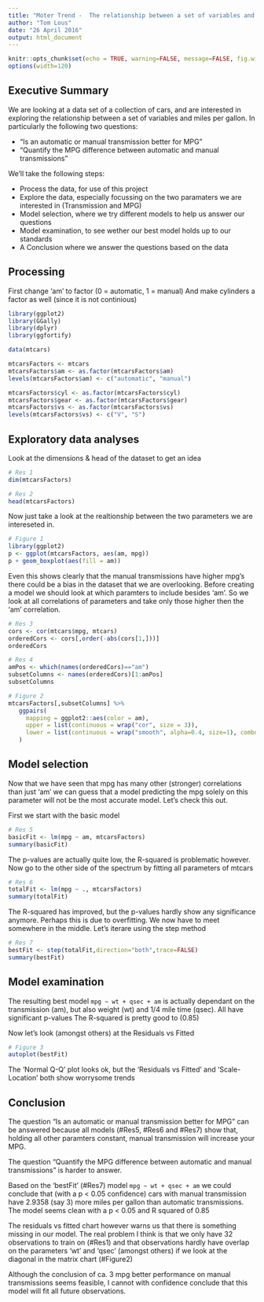 ```yaml
---
title: "Moter Trend -  The relationship between a set of variables and miles per gallon"
author: "Tom Lous"
date: "26 April 2016"
output: html_document
---
```


```r
knitr::opts_chunk$set(echo = TRUE, warning=FALSE, message=FALSE, fig.width=10, fig.height=5)
options(width=120)
```

## Executive Summary

We are looking at a data set of a collection of cars, and are interested in exploring the relationship between a set of variables and miles per gallon. In particularly the following two questions:

* “Is an automatic or manual transmission better for MPG”
* "Quantify the MPG difference between automatic and manual transmissions"

We'll take the following steps:

- Process the data, for use of this project
- Explore the data, especially focussing on the two paramaters we are interested in (Transmission and MPG)
- Model selection, where we try different models to help us answer our questions
- Model examination, to see wether our best model holds up to our standards
- A Conclusion where we answer the questions based on the data

## Processing

First change 'am' to  factor (0 = automatic, 1 = manual)
And make cylinders a factor as well (since it is not continious)

```r
library(ggplot2)
library(GGally)
library(dplyr)
library(ggfortify)

data(mtcars)

mtcarsFactors <- mtcars
mtcarsFactors$am <- as.factor(mtcarsFactors$am)
levels(mtcarsFactors$am) <- c("automatic", "manual")

mtcarsFactors$cyl <- as.factor(mtcarsFactors$cyl)
mtcarsFactors$gear <- as.factor(mtcarsFactors$gear)
mtcarsFactors$vs <- as.factor(mtcarsFactors$vs)
levels(mtcarsFactors$vs) <- c("V", "S")
```

## Exploratory data analyses 

Look at the dimensions & head of the dataset to get an idea
```r
# Res 1
dim(mtcarsFactors)

# Res 2
head(mtcarsFactors)
```


Now just take a look at the realtionship between the two parameters we are intereseted in. 

```r
# Figure 1
library(ggplot2)
p <- ggplot(mtcarsFactors, aes(am, mpg))
p + geom_boxplot(aes(fill = am))
```

Even this shows clearly that the manual transmissions have higher mpg's there could be a bias in the dataset that we are overlooking. 
Before creating a model we should look at which paramters to include besides 'am'. 
So we look at all correlations of parameters and take only those higher then the 'am' correlation.

```r
# Res 3
cors <- cor(mtcars$mpg, mtcars)
orderedCors <- cors[,order(-abs(cors[1,]))]
orderedCors

# Res 4
amPos <- which(names(orderedCors)=="am")
subsetColumns <- names(orderedCors)[1:amPos]
subsetColumns

# Figure 2
mtcarsFactors[,subsetColumns] %>% 
   ggpairs(
     mapping = ggplot2::aes(color = am), 
     upper = list(continuous = wrap("cor", size = 3)),
     lower = list(continuous = wrap("smooth", alpha=0.4, size=1), combo = wrap("dot"))
   )
```


## Model selection 

Now that we have seen that mpg has many other (stronger) correlations than just 'am' we can guess that a model predicting the mpg solely on this parameter will not be the most accurate model. Let's check this out.

First we start with the basic model
```r
# Res 5
basicFit <- lm(mpg ~ am, mtcarsFactors)
summary(basicFit)
```

The p-values are actually quite low, the R-squared is problematic however.
Now go to the other side of the spectrum by fitting all parameters of mtcars


```r
# Res 6
totalFit <- lm(mpg ~ ., mtcarsFactors)
summary(totalFit)
```

The R-squared has improved, but the p-values hardly show any significance anymore. Perhaps this is due to overfitting. We now have to meet somewhere in the middle.
Let's iterare using the step method

```r
# Res 7
bestFit <- step(totalFit,direction="both",trace=FALSE)
summary(bestFit)
```

## Model examination

The resulting best model `mpg ~ wt + qsec + am` is actually dependant on the transmission (am), but also weight (wt) and 1/4 mile time (qsec). All have significant p-values
The R-squared is pretty good to (0.85)

Now let's look (amongst others) at the Residuals vs Fitted 

```r
# Figure 3
autoplot(bestFit)
```

The 'Normal Q-Q' plot looks ok, but the 'Residuals vs Fitted' and 'Scale-Location' both show worrysome trends

## Conclusion

The question “Is an automatic or manual transmission better for MPG” can be answered because all models (#Res5, #Res6 and #Res7) show that, holding all other paramters constant, manual transmission will increase your MPG.

The question “Quantify the MPG difference between automatic and manual transmissions” is harder to answer.

Based on the 'bestFit' (#Res7) model `mpg ~ wt + qsec + am` we could conclude that (with a p < 0.05 confidence) cars with manual transmission have 2.9358 (say 3) more miles per gallon than automatic transmissions.
The model seems clean with a p < 0.05 and R squared of 0.85

The residuals vs fitted chart however warns us that there is something missing in our model.
The real problem I think is that we only have 32 observations to train on (#Res1) and that observations hardly have overlap on the parameters 'wt' and 'qsec' (amongst others) if we look at the diagonal in the matrix chart (#Figure2)

Although the conclusion of ca. 3 mpg better performance on manual transmissions seems feasible, I cannot with confidence conclude that this model will fit all future observations.







